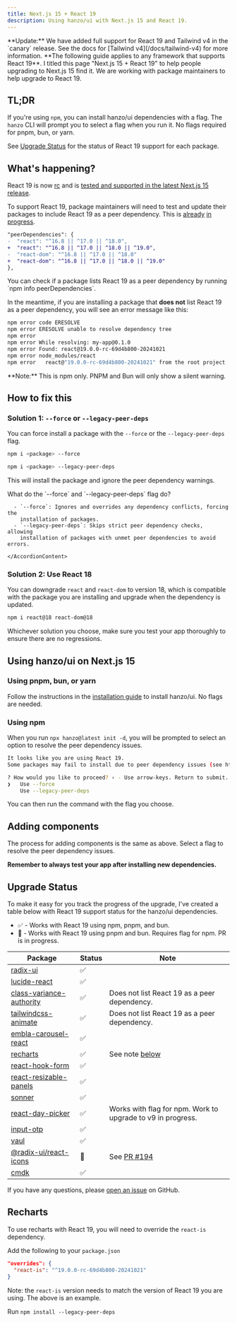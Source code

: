 ```yaml
---
title: Next.js 15 + React 19
description: Using hanzo/ui with Next.js 15 and React 19.
---
```


<Callout className="bg-blue-50 border-blue-600 dark:border-blue-900 dark:bg-blue-950 mb-6 [&_code]:bg-blue-100 dark:[&_code]:bg-blue-900">
  **Update:** We have added full support for React 19 and Tailwind v4 in the
  `canary` release. See the docs for [Tailwind v4](/docs/tailwind-v4) for more
  information.
</Callout>

<Callout>
  **The following guide applies to any framework that supports React 19**. I
  titled this page "Next.js 15 + React 19" to help people upgrading to Next.js
  15 find it. We are working with package maintainers to help upgrade to React
  19.
</Callout>

## TL;DR

If you're using `npm`, you can install hanzo/ui dependencies with a flag. The `hanzo` CLI will prompt you to select a flag when you run it. No flags required for pnpm, bun, or yarn.

See [Upgrade Status](#upgrade-status) for the status of React 19 support for each package.

## What's happening?

React 19 is now [rc](https://www.npmjs.com/package/react?activeTab=versions) and is [tested and supported in the latest Next.js 15 release](https://nextjs.org/blog/next-15#react-19).

To support React 19, package maintainers will need to test and update their packages to include React 19 as a peer dependency. This is [already](https://github.com/radix-ui/primitives/pull/2952) [in](https://github.com/pacocoursey/cmdk/pull/318) [progress](https://github.com/emilkowalski/vaul/pull/498).

```diff /^19.0/
"peerDependencies": {
-  "react": "^16.8 || ^17.0 || ^18.0",
+  "react": "^16.8 || ^17.0 || ^18.0 || ^19.0",
-  "react-dom": "^16.8 || ^17.0 || ^18.0"
+  "react-dom": "^16.8 || ^17.0 || ^18.0 || ^19.0"
},
```

<Callout>
  You can check if a package lists React 19 as a peer dependency by running
  `npm info <package> peerDependencies`.
</Callout>

In the meantime, if you are installing a package that **does not** list React 19 as a peer dependency, you will see an error message like this:

```bash
npm error code ERESOLVE
npm error ERESOLVE unable to resolve dependency tree
npm error
npm error While resolving: my-app@0.1.0
npm error Found: react@19.0.0-rc-69d4b800-20241021
npm error node_modules/react
npm error   react@"19.0.0-rc-69d4b800-20241021" from the root project
```

<Callout>
  **Note:** This is npm only. PNPM and Bun will only show a silent warning.
</Callout>

## How to fix this

### Solution 1: `--force` or `--legacy-peer-deps`

You can force install a package with the `--force` or the `--legacy-peer-deps` flag.

```bash
npm i <package> --force

npm i <package> --legacy-peer-deps
```

This will install the package and ignore the peer dependency warnings.

<Accordion type="multiple">
  <AccordionItem value="flags">
    <AccordionTrigger className="font-medium">
      What do the `--force` and `--legacy-peer-deps` flag do?
    </AccordionTrigger>
    <AccordionContent className="[&_ul]:mt-0">

      - `--force`: Ignores and overrides any dependency conflicts, forcing the
        installation of packages.
      - `--legacy-peer-deps`: Skips strict peer dependency checks, allowing
        installation of packages with unmet peer dependencies to avoid errors.

    </AccordionContent>

  </AccordionItem>
</Accordion>

### Solution 2: Use React 18

You can downgrade `react` and `react-dom` to version 18, which is compatible with the package you are installing and upgrade when the dependency is updated.

```bash
npm i react@18 react-dom@18
```

Whichever solution you choose, make sure you test your app thoroughly to ensure
there are no regressions.

## Using hanzo/ui on Next.js 15

### Using pnpm, bun, or yarn

Follow the instructions in the [installation guide](/docs/installation/next) to install hanzo/ui. No flags are needed.

### Using npm

When you run `npx hanzo@latest init -d`, you will be prompted to select an option to resolve the peer dependency issues.

```bash
It looks like you are using React 19.
Some packages may fail to install due to peer dependency issues (see https://ui.hanzo.com/react-19).

? How would you like to proceed? › - Use arrow-keys. Return to submit.
❯   Use --force
    Use --legacy-peer-deps
```

You can then run the command with the flag you choose.

## Adding components

The process for adding components is the same as above. Select a flag to resolve the peer dependency issues.

**Remember to always test your app after installing new dependencies.**

## Upgrade Status

To make it easy for you track the progress of the upgrade, I've created a table below with React 19 support status for the hanzo/ui dependencies.

- ✅ - Works with React 19 using npm, pnpm, and bun.
- 🚧 - Works with React 19 using pnpm and bun. Requires flag for npm. PR is in progress.

| Package                                                                            | Status | Note                                                        |
| ---------------------------------------------------------------------------------- | ------ | ----------------------------------------------------------- |
| [radix-ui](https://www.npmjs.com/package/@radix-ui/react-icons)                    | ✅     |                                                             |
| [lucide-react](https://www.npmjs.com/package/lucide-react)                         | ✅     |                                                             |
| [class-variance-authority](https://www.npmjs.com/package/class-variance-authority) | ✅     | Does not list React 19 as a peer dependency.                |
| [tailwindcss-animate](https://www.npmjs.com/package/tailwindcss-animate)           | ✅     | Does not list React 19 as a peer dependency.                |
| [embla-carousel-react](https://www.npmjs.com/package/embla-carousel-react)         | ✅     |                                                             |
| [recharts](https://www.npmjs.com/package/recharts)                                 | ✅     | See note [below](#recharts)                                 |
| [react-hook-form](https://www.npmjs.com/package/react-hook-form)                   | ✅     |                                                             |
| [react-resizable-panels](https://www.npmjs.com/package/react-resizable-panels)     | ✅     |                                                             |
| [sonner](https://www.npmjs.com/package/sonner)                                     | ✅     |                                                             |
| [react-day-picker](https://www.npmjs.com/package/react-day-picker)                 | ✅     | Works with flag for npm. Work to upgrade to v9 in progress. |
| [input-otp](https://www.npmjs.com/package/input-otp)                               | ✅     |                                                             |
| [vaul](https://www.npmjs.com/package/vaul)                                         | ✅     |                                                             |
| [@radix-ui/react-icons](https://www.npmjs.com/package/@radix-ui/react-icons)       | 🚧     | See [PR #194](https://github.com/radix-ui/icons/pull/194)   |
| [cmdk](https://www.npmjs.com/package/cmdk)                                         | ✅     |                                                             |

If you have any questions, please [open an issue](https://github.com/hanzo/ui/issues) on GitHub.

## Recharts

To use recharts with React 19, you will need to override the `react-is` dependency.

<Steps>

<Step>Add the following to your `package.json`</Step>

```json title="package.json"
"overrides": {
  "react-is": "^19.0.0-rc-69d4b800-20241021"
}
```

Note: the `react-is` version needs to match the version of React 19 you are using. The above is an example.

<Step>Run `npm install --legacy-peer-deps`</Step>

</Steps>
